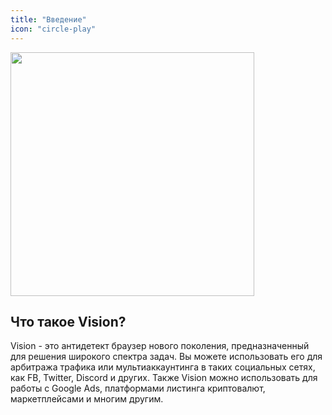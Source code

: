 ```yaml
---
title: "Введение"
icon: "circle-play"
---
```


<img height="390" src="images/usability2.png" />

## Что такое Vision?

Vision - это антидетект браузер нового поколения, предназначенный для решения широкого спектра задач. Вы можете использовать его для арбитража трафика или мультиаккаунтинга в таких социальных сетях, как FB, Twitter, Discord и других. Также Vision можно использовать для работы с Google Ads, платформами листинга криптовалют, маркетплейсами и многим другим.


